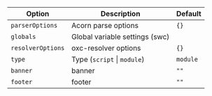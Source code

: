 | Option            | Description                    | Default  |
| ----------------- | ------------------------------ | -------- |
| `parserOptions`   | Acorn parse options            | `{}`     |
| `globals`         | Global variable settings (swc) |          |
| `resolverOptions` | oxc-resolver options           | `{}`     |
| `type`            | Type (`script` \| `module`)    | `module` |
| `banner`          | banner                         | `""`     |
| `footer`          | footer                         | `""`     |
